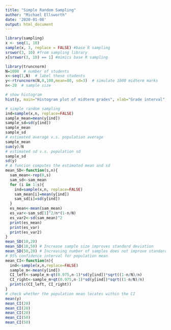 ```yaml
---
title: "Simple Random Sampling"
author: "Michael Ellsworth"
date: '2020-01-08'
output: html_document
---
```


```r
library(sampling)
x <- seq(1, 10)
sample(x, 3, replace = FALSE) #base R sampling
srswor(3, 10) #from sampling library
x[srswor(3, 10) == 1] #mimics base R sampling
```

```r
library(truncnorm)
N=1000  # number of students
x<-seq(1,N)  # label these students
y<-rtruncnorm(N,0,100,mean=80, sd=3)  # simulate 1000 midterm marks
n<-20  # sample size

# show histogram
hist(y, main="Histogram plot of midterm grades", xlab="Grade interval", freq = TRUE)

# simple random sampling
ind=sample(x,n, replace=FALSE)
sample_mean=mean(y[ind])
sample_sd=sd(y[ind])
sample_mean
sample_sd
# estimated average v.s. population average
sample_mean
sum(y)/N
# estimated sd v.s. population sd
sample_sd
sd(y)
# A funcion computes the estimated mean and sd
mean_SD<-function(s,n){
  sam_mean<-rep(0,s)
  sam_sd<-sam_mean
  for (i in 1:s){
    ind=sample(x,n, replace=FALSE)
    sam_mean[i]=mean(y[ind])
    sam_sd[i]=sd(y[ind])
  }
  es_mean<-mean(sam_mean)
  es_var<-sam_sd[1]^2/n*(1-n/N)
  es_var2<-sd(sam_mean)^2
  print(es_mean)
  print(es_var)
  print(es_var2)
}
mean_SD(10,20)
mean_SD(10,50) # Increase sample size improves standard deviation
mean_SD(50,20) # Increasing number of samples does not improve standard deviation
# 95% confidence interval for population mean
mean_CI<-function(n){
  ind<-sample(x,n,replace=FALSE)
  sample_m<-mean(y[ind])
  CI_left<-sample_m-qt(0.975,n-1)*sd(y[ind])*sqrt((1-n/N)/n)
  CI_right<-sample_m+qt(0.975,n-1)*sd(y[ind])*sqrt((1-n/N)/n)
  print(c(CI_left, CI_right))
}
# check whether the population mean locates within the CI
mean(y)
mean_CI(20)
mean_CI(20)
mean_CI(20)
mean_CI(50)
mean_CI(50)
```



